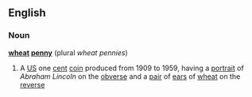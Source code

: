 ==English==
===Noun===
{{wikipedia}}
'''[[wheat]] [[penny]]'''  (plural ''wheat pennies'')
#A [[US]] one [[cent]] [[coin]] produced from 1909 to 1959, having a [[portrait]] of ''Abraham Lincoln'' on the [[obverse]] and a [[pair]] of [[ear]]s of [[wheat]] on the [[reverse]]